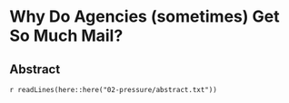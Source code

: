 # Why Do Agencies (sometimes) Get So Much Mail?

## Abstract {-}

`r readLines(here::here("02-pressure/abstract.txt"))`